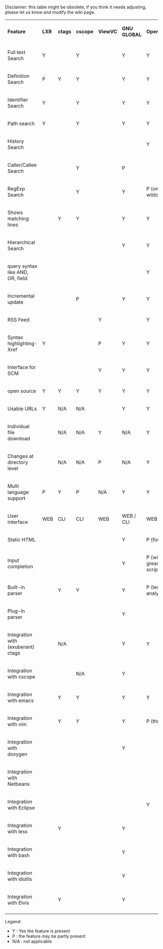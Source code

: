 Disclaimer: this table might be obsolete, if you think it needs adjusting, please let us know and modify the wiki page.

{|
|'''Feature'''
|'''LXR'''
|'''ctags'''
|'''cscope'''
|'''ViewVC'''
|'''GNU GLOBAL'''
|'''OpenGrok'''
|-
|Full text Search
|Y
| 
|Y
| 
|Y
|Y
|-
|Definition Search
|P
|Y
|Y
| 
|Y
|Y
|-
|Identifier Search
|Y
| 
|Y
| 
|Y
|Y
|-
|Path search
|Y
| 
|Y
| 
|Y
|Y
|-
|History Search
| 
| 
| 
| 
| 
|Y
|-
|Caller/Callee Search
| 
| 
|Y
| 
|P
|
|-
|RegExp Search
| 
| 
|Y
| 
|Y
|P (only wildcards)
|-
|Shows matching lines
| 
|Y
|Y
| 
|Y
|Y
|-
|Hierarchical Search
| 
| 
| 
| 
|Y
|Y
|-
|query syntax like AND, OR, field:
| 
| 
| 
| 
| 
|Y
|-
|Incremental update
| 
| 
|P
| 
|Y
|Y
|-
|RSS Feed
| 
| 
| 
|Y
| 
|Y
|-
|Syntax highlighting-Xref
|Y
| 
| 
|P
|Y
|Y
|-
|Interface for SCM
| 
| 
| 
|Y
|Y
|Y
|-
|open source
|Y
|Y
|Y
|Y
|Y
|Y
|-
|Usable URLs
|Y
|N/A
|N/A
| 
|Y
|Y
|-
|Individual file download
| 
|N/A
|N/A
|Y
|N/A
|Y
|-
|Changes at directory level
| 
|N/A
|N/A
|P
|N/A
|Y
|-
|Multi language support
|P
|Y
|P
|N/A
|Y
|Y
|-
|User interface
|WEB
|CLI
|CLI
|WEB
|WEB / CLI
|WEB / CLI
|-
|Static HTML
| 
| 
| 
| 
|Y
|P (for xrefs)
|-
|Input completion
| 
| 
| 
| 
|Y
|P (with greasemonkey script)
|-
|Built-in parser
| 
|Y
|Y
| 
|Y
|P (lexical analysis)
|-
|Plug-in parser
| 
| 
| 
| 
|Y
|
|-
|Integration with (exuberant) ctags
| 
|N/A
| 
| 
|Y
|Y
|-
|Integration with cscope
| 
| 
|N/A
| 
|Y
|
|-
|Integration with emacs
| 
|Y
|Y
| 
|Y
|Y
|-
|Integration with vim
| 
|Y
|Y
| 
|Y
|P (through [https://github.com/jdevera/vim-opengrok-search])
|-
|Integration with doxygen
| 
| 
| 
| 
|Y
|
|-
|Integration with Netbeans
| 
| 
| 
| 
| 
|
|-
|Integration with Eclipse
| 
| 
| 
| 
| 
|Y
|-
|Integration with less
| 
|Y
| 
| 
|Y
|
|-
|Integration with bash
| 
| 
| 
| 
|Y
|
|-
|Integration with idutils
| 
| 
| 
| 
|Y
|
|-
|Integration with Elvis
| 
|Y
| 
| 
|Y
|
|-
|}

Legend:
* Y : Yes the feature is present
* P : the feature may be partly present
* N/A : not applicable